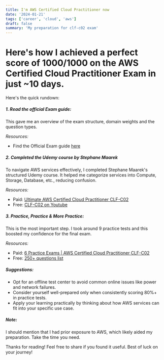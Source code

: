 ```yaml
---
title: I'm AWS Certified Cloud Practitioner now
date: '2024-01-21'
tags: ['career', 'cloud', 'aws']
draft: false
summary: 'My preparation for clf-c02 exam'
---
```


# Here's how I achieved a perfect score of 1000/1000 on the AWS Certified Cloud Practitioner Exam in just ~10 days.

Here's the quick rundown:
##### 1. Read the official Exam guide:

This gave me an overview of the exam structure, domain weights and the question types.

_Resources:_
- Find the Official Exam guide [here](https://aws.amazon.com/certification/certified-cloud-practitioner/)
##### 2. Completed the Udemy course by Stephane Maarek

To navigate AWS services effectively, I completed Stephane Maarek's structured Udemy course. It helped me categorize services into Compute, Storage, Database, etc., reducing confusion.

_Resources:_
- Paid: [Ultimate AWS Certified Cloud Practitioner CLF-C02](https://www.udemy.com/course/aws-certified-cloud-practitioner-new/)
- Free: [CLF-C02 on Youtube](https://youtu.be/NhDYbskXRgc?si=68LdTpt0NmIbl0hZ)

##### 3. Practice, Practice & More Practice:

This is the most important step. I took around 9 practice tests and this boosted my confidence for the final exam.

_Resources:_
- Paid: [6 Practice Exams | AWS Certified Cloud Practitioner CLF-C02](https://www.udemy.com/course/practice-exams-aws-certified-cloud-practitioner/)
- Free: [250+ questions list](https://www.examtopics.com/exams/amazon/aws-certified-cloud-practitioner-clf-c02/)

##### Suggestions:
- Opt for an offline test center to avoid common online issues like power and network failures.
- Consider yourself well-prepared only when consistently scoring 80%+ in practice tests.
- Apply your learning practically by thinking about how AWS services can fit into your specific use case.

##### Note:
I should mention that I had prior exposure to AWS, which likely aided my preparation. Take the time you need.

Thanks for reading! Feel free to share if you found it useful. Best of luck on your journey!
